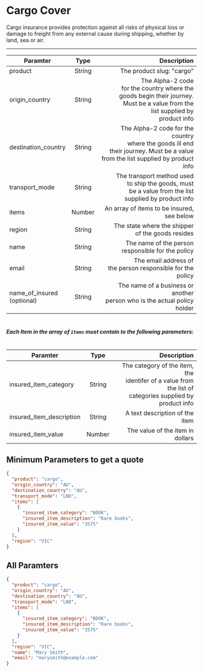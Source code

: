 # Cargo Cover
Cargo insurance provides protection against all risks of physical loss or damage to freight from any external cause during shipping, whether by land, sea or air.
<hr />


| Paramter   		| Type   |                      Description                                       |
|-----------------|:------:|-----------------------------------------------------------------------:|
| product 				| String | The product slug: "cargo" 																					|
| origin_country 						| String | The Alpha-2 code <br />for the country where the <br />goods begin their journey. <br />Must be a value from the <br />list supplied by <br />product info 												|
| destination_country | String | The Alpha-2 code for the country <br />where the goods ill end <br /> their journey. Must be a value <br /> from the list supplied by product info 																|
| transport_mode 	| String | The transport method used <br /> to ship the goods, must <br /> be a value from the list <br/> supplied by product info 	|
| items 				| Number | An array of items to be insured, see below																	|
| region 					| String | The state where the shipper <br/> of the goods resides                                     |
| name 						| String | The name of the person <br/> responsible for the policy                      |
| email 					| String | 	The email address of <br/> the person responsible for the policy             |
| name_of_insured <br />(optional)	 					| String | 	The name of a business or another <br/> person who is the actual policy holder             |


#
##### Each Item in the array of `items` must contain to the following parameters:
#

| Paramter   		| Type   |                      Description                                       |
|-----------------|:------:|-----------------------------------------------------------------------:|
| insured_item_category |  String | The category of the item, the <br/> identifer of a value from the list of <br/> categories supplied by product info |
| insured_item_description |    String   |   A text description of the item |
| insured_item_value	 | Number |    The value of the item in dollars |

## Minimum Parameters to get a quote

```json
{
  "product": "cargo",
  "origin_country": "AU",
  "destination_country": "AU",
  "transport_mode": "LND",
  "items": [
    {
      "insured_item_category": "BOOK",
      "insured_item_description": "Rare books",
      "insured_item_value": "3575"
    }
  ],
  "region": "VIC"
}
```

## All Paramters
```json
{
  "product": "cargo",
  "origin_country": "AU",
  "destination_country": "AU",
  "transport_mode": "LND",
  "items": [
    {
      "insured_item_category": "BOOK",
      "insured_item_description": "Rare books",
      "insured_item_value": "3575"
    }
  ],
  "region": "VIC",    
  "name": "Mary Smith",
  "email": "marysmith@example.com"
}
```


